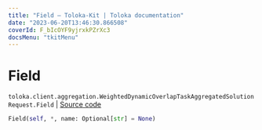 ```yaml
---
title: "Field — Toloka-Kit | Toloka documentation"
date: "2023-06-20T13:46:30.866508"
coverId: F_bIcOYF9yjrxkPZrXc3
docsMenu: "tkitMenu"
---
```


# Field

`toloka.client.aggregation.WeightedDynamicOverlapTaskAggregatedSolutionRequest.Field` | [Source code](https://github.com/Toloka/toloka-kit/blob/v1.2.0/src/client/aggregation.py#L78)

```python
Field(self, *, name: Optional[str] = None)
```